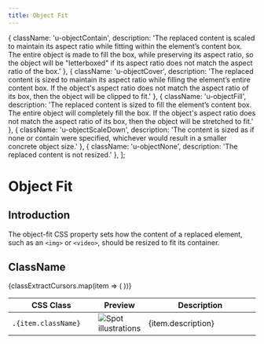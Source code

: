```yaml
---
title: Object Fit
---
```


  { className: 'u-objectContain', description: 'The replaced content is scaled to maintain its aspect ratio while fitting within the element’s content box. The entire object is made to fill the box, while preserving its aspect ratio, so the object will be "letterboxed" if its aspect ratio does not match the aspect ratio of the box.' },
  { className: 'u-objectCover', description: 'The replaced content is sized to maintain its aspect ratio while filling the element’s entire content box. If the object\'s aspect ratio does not match the aspect ratio of its box, then the object will be clipped to fit.' },
  { className: 'u-objectFill', description: 'The replaced content is sized to fill the element’s content box. The entire object will completely fill the box. If the object\'s aspect ratio does not match the aspect ratio of its box, then the object will be stretched to fit.' },
  { className: 'u-objectScaleDown', description: 'The content is sized as if none or contain were specified, whichever would result in a smaller concrete object size.' },
  { className: 'u-objectNone', description: 'The replaced content is not resized.' },
];

# Object Fit

## Introduction

The object-fit CSS property sets how the content of a replaced element, such as an `<img>` or `<video>`, should be resized to fit its container.

## ClassName

<table className="Table Table--layoutFixed u-backgroundWhite u-textDark u-border u-borderTopNone">
  <thead>
    <tr>
      <th width="200">CSS Class</th>
      <th>Preview</th>
      <th width="320">Description</th>
    </tr>
  </thead>
  <tbody>
    {classExtractCursors.map(item => (
      <tr key={item.index}>
        <td className="u-textNoWrap">
          <code>.{item.className}</code>
        </td>
        <td className="u-positionRelative">
          <div
            className={classNames(
              'u-backgroundLighter u-border borderGray'
            )}
          >
            <img
              src={require('src/assets/demo/cat.jpg')}
              className={classNames(
                'u-block u-widthFull u-heightHuge',
                item.className && item.className
              )}
              style={{ }}
              alt="Spot illustrations"
            />
          </div>
        </td>
        <td className="u-textGray">
          {item.description}
        </td>
      </tr>
    ))}
  </tbody>
</table>
